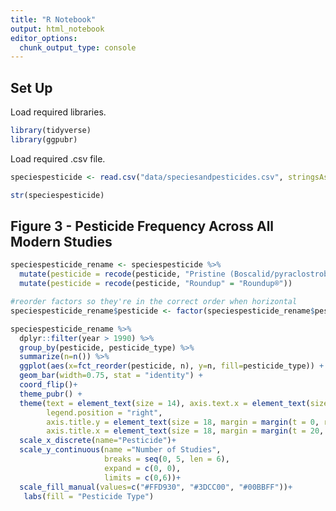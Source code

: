 ```yaml
---
title: "R Notebook"
output: html_notebook
editor_options: 
  chunk_output_type: console
---
```


## Set Up 

Load required libraries.

```r
library(tidyverse)
library(ggpubr)
```

Load required .csv file.

```r
speciespesticide <- read.csv("data/speciesandpesticides.csv", stringsAsFactors = TRUE, na.strings=c(""))

str(speciespesticide)


```

## Figure 3 - Pesticide Frequency Across All Modern Studies

```r
speciespesticide_rename <- speciespesticide %>% 
  mutate(pesticide = recode(pesticide, "Pristine (Boscalid/pyraclostrobin mixture)" = "Pristine®")) %>% 
  mutate(pesticide = recode(pesticide, "Roundup" = "Roundup®")) 

#reorder factors so they're in the correct order when horizontal 
speciespesticide_rename$pesticide <- factor(speciespesticide_rename$pesticide, levels = rev(levels(speciespesticide_rename$pesticide)))

speciespesticide_rename %>% 
  dplyr::filter(year > 1990) %>% 
  group_by(pesticide, pesticide_type) %>% 
  summarize(n=n()) %>% 
  ggplot(aes(x=fct_reorder(pesticide, n), y=n, fill=pesticide_type)) +
  geom_bar(width=0.75, stat = "identity") +
  coord_flip()+
  theme_pubr() +
  theme(text = element_text(size = 14), axis.text.x = element_text(size = 14),
        legend.position = "right",
        axis.title.y = element_text(size = 18, margin = margin(t = 0, r = 20, b = 0, l = 0)),
        axis.title.x = element_text(size = 18, margin = margin(t = 20, r = 0, b = 0, l = 0)))+
  scale_x_discrete(name="Pesticide")+
  scale_y_continuous(name ="Number of Studies", 
                     breaks = seq(0, 5, len = 6), 
                     expand = c(0, 0),
                     limits = c(0,6))+
  scale_fill_manual(values=c("#FFD930", "#3DCC00", "#00BBFF"))+
   labs(fill = "Pesticide Type")
```

